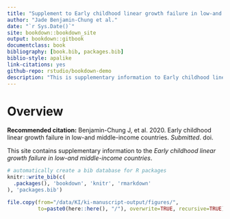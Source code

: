 ```yaml
--- 
title: "Supplement to Early childhood linear growth failure in low-and middle-income countries"
author: "Jade Benjamin-Chung et al."
date: "`r Sys.Date()`"
site: bookdown::bookdown_site
output: bookdown::gitbook
documentclass: book
bibliography: [book.bib, packages.bib]
biblio-style: apalike
link-citations: yes
github-repo: rstudio/bookdown-demo
description: "This is supplementary information to Early childhood linear growth failure in low-and middle-income countries"
---
```


# Overview

**Recommended citation:** Benjamin-Chung J, et al. 2020. Early childhood linear growth failure in low-and middle-income countries. *Submitted*. doi. 

This site contains supplementary information to the *Early childhood linear growth failure in low-and middle-income countries*. 


```r
# automatically create a bib database for R packages
knitr::write_bib(c(
  .packages(), 'bookdown', 'knitr', 'rmarkdown'
), 'packages.bib')

file.copy(from="/data/KI/ki-manuscript-output/figures/", 
          to=paste0(here::here(), "/"), overwrite=TRUE, recursive=TRUE)

```

